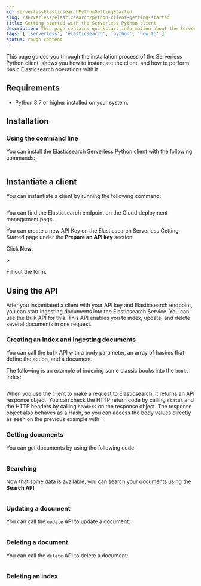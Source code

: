 ```yaml
---
id: serverlessElasticsearchPythonGettingStarted
slug: /serverless/elasticsearch/python-client-getting-started
title: Getting started with the Serverless Python client
description: This page contains quickstart information about the Serverless Python client.
tags: [ 'serverless', 'elasticsearch', 'python', 'how to' ]
status: rough content
---
```



<RoughContent />

This page guides you through the installation process of the Serverless Python 
client, shows you how to instantiate the client, and how to perform basic 
Elasticsearch operations with it.

## Requirements

* Python 3.7 or higher installed on your system.

## Installation

### Using the command line

You can install the Elasticsearch Serverless Python client with the following 
commands:

```bash

```


## Instantiate a client

You can instantiate a client by running the following command:

```python

```

You can find the Elasticsearch endpoint on the Cloud deployment management page.

<DocImage url="images/copy-endpoint.gif" alt="Copy the endpoint for Elasticsearch"/>

You can create a new API Key on the Elasticsearch Serverless Getting Started 
page under the **Prepare an API key** section:

<DocImage url="images/serverless-api-key.png" alt="Prepare Apy Key"/>

Click **New**.

<DocImage url="images/create-serverless-api-key.png" alt="Create a new Apy Key"/>>

Fill out the form.


## Using the API

After you instantiated a client with your API key and Elasticsearch endpoint, 
you can start ingesting documents into the Elasticsearch Service. You can use 
the Bulk API for this. This API enables you to index, update, and delete several 
documents in one request.


### Creating an index and ingesting documents

You can call the `bulk` API with a body parameter, an array of hashes that 
define the action, and a document. 

The following is an example of indexing some classic books into the `books` 
index:

```python

```

When you use the client to make a request to Elasticsearch, it returns an API 
response object. You can check the HTTP return code by calling `status` and the 
HTTP headers by calling `headers` on the response object. The response object 
also behaves as a Hash, so you can access the body values directly as seen on 
the previous example with ``.


### Getting documents

You can get documents by using the following code:

```python

```

### Searching

Now that some data is available, you can search your documents using the 
**Search API**:

```python

```

### Updating a document

You can call the `update` API to update a document:

```python

```

### Deleting a document

You can call the `delete` API to delete a document:

```python

```


### Deleting an index


```python

```